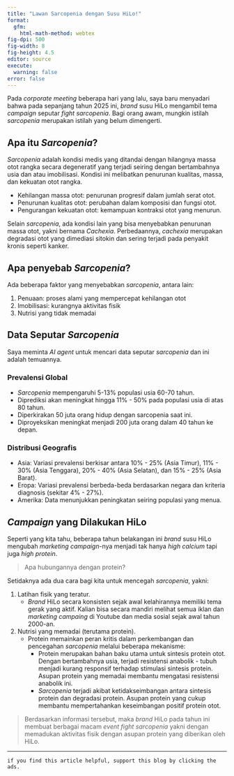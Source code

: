 ```yaml
---
title: "Lawan Sarcopenia dengan Susu HiLo!"
format:
  gfm:
    html-math-method: webtex
fig-dpi: 500
fig-width: 8
fig-height: 4.5
editor: source
execute:
  warning: false
error: false
---
```


Pada _corporate meeting_ beberapa hari yang lalu, saya baru menyadari bahwa pada sepanjang tahun 2025 ini, _brand_ susu HiLo mengambil tema _campaign_ seputar _fight sarcopenia_. Bagi orang awam, mungkin istilah _sarcopenia_ merupakan istilah yang belum dimengerti.

## Apa itu _Sarcopenia_?

_Sarcopenia_ adalah kondisi medis yang ditandai dengan hilangnya massa otot rangka secara degeneratif yang terjadi seiring dengan bertambahnya usia dan atau imobilisasi. Kondisi ini melibatkan penurunan kualitas, massa, dan kekuatan otot rangka.


- Kehilangan massa otot: penurunan progresif dalam jumlah serat otot.
- Penurunan kualitas otot: perubahan dalam komposisi dan fungsi otot.
- Pengurangan kekuatan otot: kemampuan kontraksi otot yang menurun.

Selain _sarcopenia_, ada kondisi lain yang bisa menyebabkan penurunan massa otot, yakni bernama _Cachexia_. Perbedaannya, _cachexia_ merupakan degradasi otot yang dimediasi sitokin dan sering terjadi pada penyakit kronis seperti kanker.

## Apa penyebab _Sarcopenia_?

Ada beberapa faktor yang menyebabkan _sarcopenia_, antara lain:

1. Penuaan: proses alami yang mempercepat kehilangan otot
1. Imobilisasi: kurangnya aktivitas fisik
1. Nutrisi yang tidak memadai

## Data Seputar _Sarcopenia_

Saya meminta _AI agent_ untuk mencari data seputar _sarcopenia_ dan ini adalah temuannya.

### Prevalensi Global

- _Sarcopenia_ mempengaruhi 5-13% populasi usia 60-70 tahun.
- Diprediksi akan meningkat hingga 11% - 50% pada populasi usia di atas 80 tahun.
- Diperkirakan 50 juta orang hidup dengan sarcopenia saat ini.
- Diproyeksikan meningkat menjadi 200 juta orang dalam 40 tahun ke depan.

### Distribusi Geografis

- Asia: Variasi prevalensi berkisar antara 10% - 25% (Asia Timur), 11% - 30% (Asia Tenggara), 20% - 40% (Asia Selatan), dan 15% - 25% (Asia Barat).
- Eropa: Variasi prevalensi berbeda-beda berdasarkan negara dan kriteria diagnosis (sekitar 4% - 27%).
- Amerika: Data menunjukkan peningkatan seiring populasi yang menua.

## _Campaign_ yang Dilakukan HiLo

Seperti yang kita tahu, beberapa tahun belakangan ini _brand_ susu HiLo mengubah _marketing campaign_-nya menjadi tak hanya _high calcium_ tapi juga _high protein_.

> Apa hubungannya dengan protein?

Setidaknya ada dua cara bagi kita untuk mencegah _sarcopenia_, yakni:

1. Latihan fisik yang teratur.
    - _Brand_ HiLo secara konsisten sejak awal kelahirannya memiliki tema gerak yang aktif. Kalian bisa secara mandiri melihat semua iklan dan _marketing campaing_ di Youtube dan media sosial sejak awal tahun 2000-an. 
1. Nutrisi yang memadai (terutama protein).
    - Protein memainkan peran kritis dalam perkembangan dan pencegahan _sarcopenia_ melalui beberapa mekanisme:
        - Protein merupakan bahan baku utama untuk sintesis protein otot. Dengan bertambahnya usia, terjadi resistensi anabolik - tubuh menjadi kurang responsif terhadap stimulasi sintesis protein. Asupan protein yang memadai membantu mengatasi resistensi anabolik ini.
        - _Sarcopenia_ terjadi akibat ketidakseimbangan antara sintesis protein dan degradasi protein. Asupan protein yang cukup membantu mempertahankan keseimbangan positif protein otot.


> Berdasarkan informasi tersebut, maka _brand_ HiLo pada tahun ini membuat berbagai macam _event_ _fight sarcopenia_ yakni dengan memadukan aktivitas fisik dengan asupan protein yang diberikan oleh HiLo.


---
  
`if you find this article helpful, support this blog by clicking the ads.`


